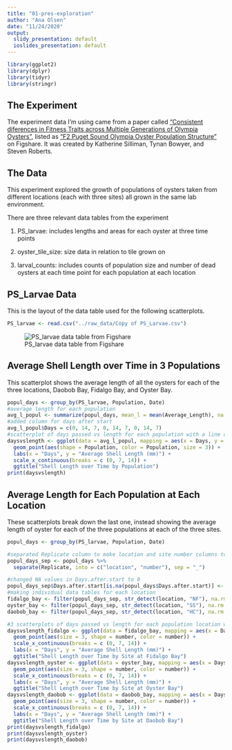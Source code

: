 ```yaml
---
title: "01-pres-exploration"
author: "Ana Olsen"
date: "11/24/2020"
output:
  slidy_presentation: default
  ioslides_presentation: default
---
```

```r
library(ggplot2)
library(dplyr)
library(tidyr)
library(stringr)
```


## The Experiment

The experiment data I'm using came from a paper called ["Consistent diferences in Fitness Traits across Multiple Generations of Olympia Oysters"](https://www.nature.com/articles/s41598-018-24455-3.pdf), listed as ["F2 Puget Sound Olympia Oyster Population Structure"](https://figshare.com/articles/dataset/F2_Puget_Sound_Olympia_Oyster_Population_Structure/5975452?file=10717249) on Figshare. It was created by Katherine Silliman, Tynan Bowyer, and Steven Roberts.

## The Data
This experiment explored the growth of populations of oysters taken from different locations (each with three sites) all grown in the same lab environment.

There are three relevant data tables from the experiment

1. PS_larvae: includes lengths and areas for each oyster at three time points

2. oyster_tile_size: size data in relation to tile grown on

3. larval_counts: includes counts of population size and number of dead oysters at each time point for each population at each location

## PS_Larvae Data
This is the layout of the data table used for the following  scatterplots.
```r
PS_larvae <- read.csv("../raw_data/Copy of PS_Larvae.csv") 
```
![PS_larvae data table from Figshare](../images/PS_larvae.jpg)

## Average Shell Length over Time in 3 Populations

This scatterplot shows the average length of all the oysters for each of the three locations, Daobob Bay, Fidalgo Bay, and Oyster Bay.
```r
popul_days <- group_by(PS_larvae, Population, Date)
#average length for each population
avg_l_popul <- summarize(popul_days, mean_l = mean(Average_Length), na.rm = TRUE)
#added column for days after start
avg_l_popul$Days = c(0, 14, 7, 0, 14, 7, 0, 14, 7)
#scatterplot of days passed vs length for each population with a line of best fit for each population
daysvslength <- ggplot(data = avg_l_popul, mapping = aes(x = Days, y = mean_l, group = Population)) +
  geom_point(aes(shape = Population, color = Population, size = 3)) +
  labs(x = "Days", y = "Average Shell Length (mm)") +
  scale_x_continuous(breaks = c (0, 7, 14)) +
  ggtitle("Shell Length over Time by Population")
print(daysvslength)
```


## Average Length for Each Population at Each Location

These scatterplots break down the last one, instead showing the average length of oyster for each of the three populations at each of the three sites.
```r
popul_days <- group_by(PS_larvae, Population, Date)
```

```r
#separated Replicate column to make location and site number columns to use for filtering and later scatterplots
popul_days_sep <- popul_days %>%
  separate(Replicate, into = c("location", "number"), sep = "_") 
```

```r
#changed NA values in Days.after.start to 0
popul_days_sep$Days.after.start[is.na(popul_days$Days.after.start)] <- 0
#making individual data tables for each location
fidalgo_bay <- filter(popul_days_sep, str_detect(location, "NF"), na.rm = TRUE)
oyster_bay <- filter(popul_days_sep, str_detect(location, "SS"), na.rm = TRUE)
daobob_bay <- filter(popul_days_sep, str_detect(location, "HC"), na.rm = TRUE)
```


```r
#3 scatterplots of days passed vs length for each population location with site-specific data
daysvslength_fidalgo <- ggplot(data = fidalgo_bay, mapping = aes(x = Days.after.start, y = Average_Length, group = number)) +
  geom_point(aes(size = 3, shape = number, color = number)) +
  scale_x_continuous(breaks = c (0, 7, 14)) +
  labs(x = "Days", y = "Average Shell Length (mm)") +
  ggtitle("Shell Length over Time by Site at Fidalgo Bay") 
daysvslength_oyster <- ggplot(data = oyster_bay, mapping = aes(x = Days.after.start, y = Average_Length, group = number)) +
  geom_point(aes(size = 3, shape = number, color = number)) +
  scale_x_continuous(breaks = c (0, 7, 14)) +
  labs(x = "Days", y = "Average Shell Length (mm)") +
  ggtitle("Shell Length over Time by Site at Oyster Bay") 
daysvslength_daobob <- ggplot(data = daobob_bay, mapping = aes(x = Days.after.start, y = Average_Length, group = number)) +
  geom_point(aes(size = 3, shape = number, color = number)) +
  scale_x_continuous(breaks = c (0, 7, 14)) +
  labs(x = "Days", y = "Average Shell Length (mm)") +
  ggtitle("Shell Length over Time by Site at Daobob Bay") 
print(daysvslength_fidalgo)
print(daysvslength_oyster)
print(daysvslength_daobob)
```




